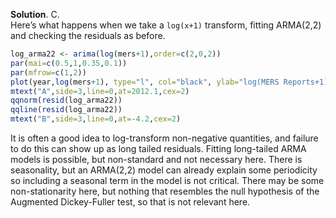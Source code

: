 
\color{blue}

**Solution**. C.\
Here's what happens when we take a `log(x+1)` transform, fitting ARMA(2,2) and checking the residuals as before.

```r
log_arma22 <- arima(log(mers+1),order=c(2,0,2))
par(mai=c(0.5,1,0.35,0.1))
par(mfrow=c(1,2))
plot(year,log(mers+1), type="l", col="black", ylab="log(MERS Reports+1)", xlab="Year",)
mtext("A",side=3,line=0,at=2012.1,cex=2)
qqnorm(resid(log_arma22))
qqline(resid(log_arma22))
mtext("B",side=3,line=0,at=-4.2,cex=2)
```

It is often a good idea to log-transform non-negative quantities, and failure to do this can show up as long tailed residuals.
Fitting long-tailed ARMA models is possible, but non-standard and not necessary here.
There is seasonality, but an ARMA(2,2) model can already explain some periodicity so including a seasonal term in the model is not critical.
There may be some non-stationarity here, but nothing that resembles the null hypothesis of the Augmented Dickey-Fuller test, so that is not relevant here. 

\color{black}

